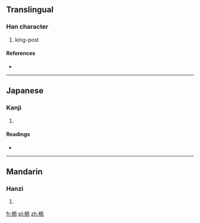 ==Translingual==

===Han character===
{{Han char|rn=75|rad=木|as=06|sn=10|four=4192<sub>7</sub>|canj=木一月中 (DMBL)}}

# king-post

====References====
* {{Han ref|kx=0523.150|dkj=14727|dj=0911.130|hdz=21196.070|uh=682D|ud=26669|bh=D1E6|bd=53734}}

----

==Japanese==

===Kanji===
{{ja-kanji|grade=|rs=木06}}

# {{defn|lang=ja|sort=木06}}

====Readings====
* {{ja-readings|on=[[じ]] (ji), [[に]] (ni)|kun=[[ますがた]] (masugata)}}

----

==Mandarin==

===Hanzi===
{{cmn-hanzi|pin=[[ér]] ([[er2]])|wg=erh<sup>2</sup>}}

# {{defn|lang=cmn|sort=木06}}

[[fr:栭]]
[[pl:栭]]
[[zh:栭]]